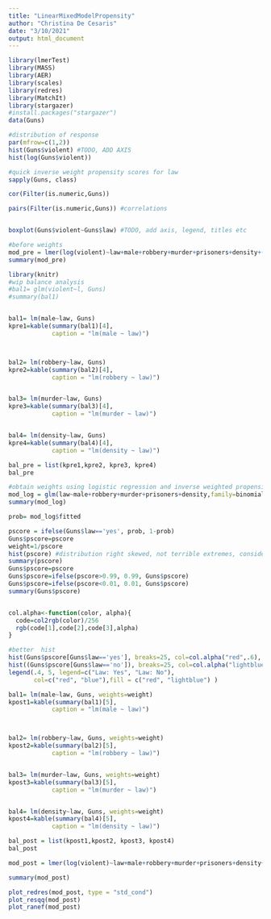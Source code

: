 ```yaml
---
title: "LinearMixedModelPropensity"
author: "Christina De Cesaris"
date: "3/10/2021"
output: html_document
---
```


```r
library(lmerTest)
library(MASS)
library(AER)
library(scales)
library(redres)
library(MatchIt)
library(stargazer)
#install.packages("stargazer")
data(Guns)
```

```r
#distribution of response
par(mfrow=c(1,2))
hist(Guns$violent) #TODO, ADD AXIS
hist(log(Guns$violent))
```



```r
#quick inverse weight propensity scores for law
sapply(Guns, class)

cor(Filter(is.numeric,Guns))

pairs(Filter(is.numeric,Guns)) #correlations


boxplot(Guns$violent~Guns$law) #TODO, add axis, legend, titles etc
```

```r
#before weights
mod_pre = lmer(log(violent)~law+male+robbery+murder+prisoners+density+(1|state)+(1|year), data=Guns) 
summary(mod_pre)
```

```r
library(knitr)
#wip balance analysis
#bal1= glm(violent~l, Guns)
#summary(bal1)


bal1= lm(male~law, Guns)
kpre1=kable(summary(bal1)[4],
            caption = "lm(male ~ law)")



bal2= lm(robbery~law, Guns)
kpre2=kable(summary(bal2)[4],
            caption = "lm(robbery ~ law)")


bal3= lm(murder~law, Guns)
kpre3=kable(summary(bal3)[4],
            caption = "lm(murder ~ law)")


bal4= lm(density~law, Guns)
kpre4=kable(summary(bal4)[4],
            caption = "lm(density ~ law)")

bal_pre = list(kpre1,kpre2, kpre3, kpre4)
bal_pre
```

```r

#obtain weights using logistic regression and inverse weighted propensity scores
mod_log = glm(law~male+robbery+murder+prisoners+density,family=binomial, Guns)
summary(mod_log)

prob= mod_log$fitted

pscore = ifelse(Guns$law=='yes', prob, 1-prob)
Guns$pscore=pscore
weight=1/pscore
hist(pscore) #distribution right skewed, not terrible extremes, consider trimming [0.01,0.99]
summary(pscore)
Guns$pscore=pscore
Guns$pscore=ifelse(pscore>0.99, 0.99, Guns$pscore)
Guns$pscore=ifelse(pscore<0.01, 0.01, Guns$pscore)
summary(Guns$pscore)


col.alpha<-function(color, alpha){
  code=col2rgb(color)/256
  rgb(code[1],code[2],code[3],alpha)
}

#better  hist
hist(Guns$pscore[Guns$law=='yes'], breaks=25, col=col.alpha("red",.6), freq=F, ylim=c(0,5), xlab="Propensity Score", ylab="", main="Propensity Score Distribution")
hist((Guns$pscore[Guns$law=='no']), breaks=25, col=col.alpha("lightblue",.6), freq=F, ylim=c(0,5), xlab="Propensity Score", ylab="", main="",add=T)
legend(.4, 5, legend=c("Law: Yes", "Law: No"),
       col=c("red", "blue"),fill = c("red", "lightblue") )
```


```r



bal1= lm(male~law, Guns, weights=weight)
kpost1=kable(summary(bal1)[5],
            caption = "lm(male ~ law)")



bal2= lm(robbery~law, Guns, weights=weight)
kpost2=kable(summary(bal2)[5],
            caption = "lm(robbery ~ law)")


bal3= lm(murder~law, Guns, weights=weight)
kpost3=kable(summary(bal3)[5],
            caption = "lm(murder ~ law)")


bal4= lm(density~law, Guns, weights=weight)
kpost4=kable(summary(bal4)[5],
            caption = "lm(density ~ law)")

bal_post = list(kpost1,kpost2, kpost3, kpost4)
bal_post
```

```r
mod_post = lmer(log(violent)~law+male+robbery+murder+prisoners+density+(1|state)+(1|year), data=Guns, weights=weight)

summary(mod_post)


```


```r
plot_redres(mod_post, type = "std_cond")
plot_resqq(mod_post)
plot_ranef(mod_post)
```





